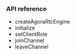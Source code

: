 <PlatformWrapper platform="electron">

### API reference

* <Link to = "{{global.API_REF_ELECTRON_ROOT}}/class_irtcengine.html#ariaid-title15">createAgoraRtcEngine</Link>
* <Link to = "{{global.API_REF_ELECTRON_ROOT}}/class_irtcengine.html#ariaid-title14">initialize</Link>
* <Link to = "{{global.API_REF_ELECTRON_ROOT}}/class_irtcengine.html#ariaid-title93">setClientRole</Link>
* <Link to = "{{global.API_REF_ELECTRON_ROOT}}/class_irtcengine.html#ariaid-title50">joinChannel</Link>
* <Link to = "{{global.API_REF_ELECTRON_ROOT}}/class_irtcengine.html#ariaid-title53">leaveChannel</Link>

</PlatformWrapper>
